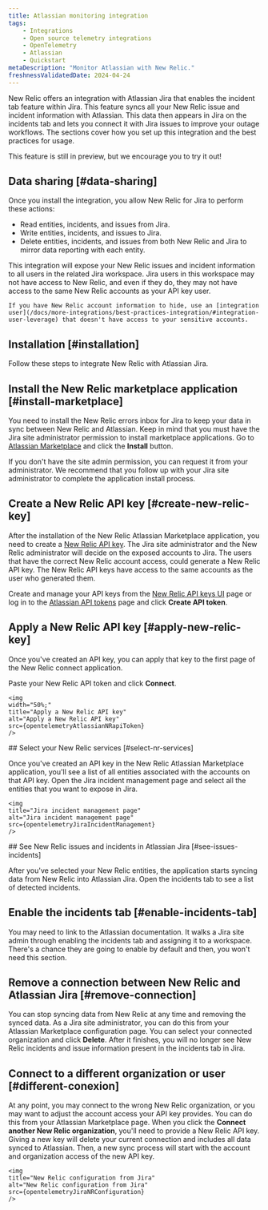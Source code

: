 ```yaml
---
title: Atlassian monitoring integration
tags:
    - Integrations
    - Open source telemetry integrations
    - OpenTelemetry
    - Atlassian
    - Quickstart
metaDescription: "Monitor Atlassian with New Relic."
freshnessValidatedDate: 2024-04-24
---
```







New Relic offers an integration with Atlassian Jira that enables the incident tab feature within Jira. This feature syncs all your New Relic issue and incident information with Atlassian. This data then appears in Jira on the incidents tab and lets you connect it with Jira issues to improve your outage workflows. The sections cover how you set up this integration and the best practices for usage.

<Callout title="PREVIEW FEATURE">
    This feature is still in preview, but we encourage you to try it out!
</Callout>


## Data sharing [#data-sharing]

Once you install the integration, you allow New Relic for Jira to perform these actions:

* Read entities, incidents, and issues from Jira.
* Write entities, incidents, and issues to Jira.
* Delete entities, incidents, and issues from both New Relic and Jira to mirror data reporting with each entity.

<Callout variant="caution">
    This integration will expose your New Relic issues and incident information to all users in the related Jira workspace. Jira users in this workspace may not have access to New Relic, and even if they do, they may not have access to the same New Relic accounts as your API key user. 

    If you have New Relic account information to hide, use an [integration user](/docs/more-integrations/best-practices-integration/#integration-user-leverage) that doesn't have access to your sensitive accounts.
</Callout>


## Installation [#installation]

Follow these steps to integrate New Relic with Atlassian Jira.

<Steps>
<Step>

## Install the New Relic marketplace application [#install-marketplace]

You need to install the New Relic errors inbox for Jira to keep your data in sync between New Relic and Atlassian. Keep in mind that you must have the Jira site administrator permission to install marketplace applications. Go to [Atlassian Marketplace](https://marketplace.atlassian.com/apps/1227457/new-relic-errors-inbox-for-jira?hosting=cloud&tab=overview) and click the **Install** button.

<Callout variant="tip">
    If you don't have the site admin permission, you can request it from your administrator. We recommend that you follow up with your Jira site administrator to complete the application install process.
</Callout>

</Step>
<Step>

## Create a New Relic API key [#create-new-relic-key]

After the installation of the New Relic Atlassian Marketplace application, you need to create a [New Relic API key](/docs/apis/intro-apis/new-relic-api-keys/). The Jira site administrator and the New Relic administrator will decide on the exposed accounts to Jira. The users that have the correct New Relic account access, could generate a New Relic API key. The New Relic API keys have access to the same accounts as the user who generated them.

Create and manage your API keys from the [New Relic API keys UI](https://one.newrelic.com/launcher/api-keys-ui.api-keys-launcher) page or log in to the [Atlassian API tokens](https://id.atlassian.com/manage-profile/security/api-tokens) page and click **Create API token**.

</Step>

<Step>

## Apply a New Relic API key [#apply-new-relic-key]

Once you've created an API key, you can apply that key to the first page of the New Relic connect application. 

Paste your New Relic API token and click **Connect**.

    <img
    width="50%;"
    title="Apply a New Relic API key"
    alt="Apply a New Relic API key"
    src={opentelemetryAtlassianNRapiToken}
    />


</Step>
<Step>
## Select your New Relic services [#select-nr-services]

Once you've created an API key in the New Relic Atlassian Marketplace application, you'll see a list of all entities associated with the accounts on that API key. Open the Jira incident management page and select all the entities that you want to expose in Jira.

    <img
    title="Jira incident management page"
    alt="Jira incident management page"
    src={opentelemetryJiraIncidentManagement}
    />


</Step>
<Step>
## See New Relic issues and incidents in Atlassian Jira [#see-issues-incidents]

After you've selected your New Relic entities, the application starts syncing data from New Relic into Atlassian Jira. Open the incidents tab to see a list of detected incidents.


</Step>

</Steps>

## Enable the incidents tab [#enable-incidents-tab]

You may need to link to the Atlassian documentation. It walks a Jira site admin through enabling the incidents tab and assigning it to a workspace. There's a chance they are going to enable by default and then, you won't need this section.


## Remove a connection between New Relic and Atlassian Jira [#remove-connection]

You can stop syncing data from New Relic at any time and removing the synced data. As a Jira site administrator, you can do this from your Atlassian Marketplace configuration page. You can select your connected organization and click **Delete**. After it finishes, you will no longer see New Relic incidents and issue information present in the incidents tab in Jira.

## Connect to a different organization or user [#different-conexion]

At any point, you may connect to the wrong New Relic organization, or you may want to adjust the account access your API key provides. You can do this from your Atlassian Marketplace page. When you click the **Connect another New Relic organization**, you'll need to provide a New Relic API key. Giving a new key will delete your current connection and includes all data synced to Atlassian. Then, a new sync process will start with the account and organization access of the new API key.  

    <img
    title="New Relic configuration from Jira"
    alt="New Relic configuration from Jira"
    src={opentelemetryJiraNRConfiguration}
    />


